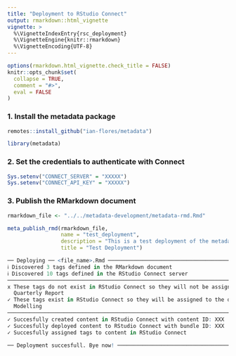 ```yaml
---
title: "Deployment to RStudio Connect"
output: rmarkdown::html_vignette
vignette: >
  %\VignetteIndexEntry{rsc_deployment}
  %\VignetteEngine{knitr::rmarkdown}
  %\VignetteEncoding{UTF-8}
---
```


```r
options(rmarkdown.html_vignette.check_title = FALSE)
knitr::opts_chunk$set(
  collapse = TRUE,
  comment = "#>",
  eval = FALSE
)
```

### 1. Install the metadata package

```r
remotes::install_github("ian-flores/metadata")
```


```r
library(metadata)
```

### 2. Set the credentials to authenticate with Connect

```r
Sys.setenv("CONNECT_SERVER" = "XXXXX")
Sys.setenv("CONNECT_API_KEY" = "XXXXX")
```

### 3. Publish the RMarkdown document

```r
rmarkdown_file <- "../../metadata-development/metadata-rmd.Rmd"

meta_publish_rmd(rmarkdown_file, 
                 name = "test_deployment",
                 description = "This is a test deployment of the metadata pkg",
                 title = "Test Deployment")
```

```r
── Deploying ── <file_name>.Rmd ───────────────────────────────────────────────────────────────
ℹ Discovered 3 tags defined in the RMarkdown document
ℹ Discovered 10 tags defined in the RStudio Connect server
───────────────────────────────────────────────────────────────────────────────────────────────────────────────────────────
x These tags do not exist in RStudio Connect so they will not be assigned to the document: Finance, Sales, and
  Quarterly Report
✓ These tags exist in RStudio Connect so they will be assigned to the document: Education, Intermediate, and
  Modelling
───────────────────────────────────────────────────────────────────────────────────────────────────────────────────────────
✓ Succesfully created content in RStudio Connect with content ID: XXX
✓ Succesfully deployed content to RStudio Connect with bundle ID: XXX
✓ Succesfully assigned tags to content in RStudio Connect

── Deployment succesfull. Bye now! ────────────────────────────────────────────────────────────────────────────────────────
```
